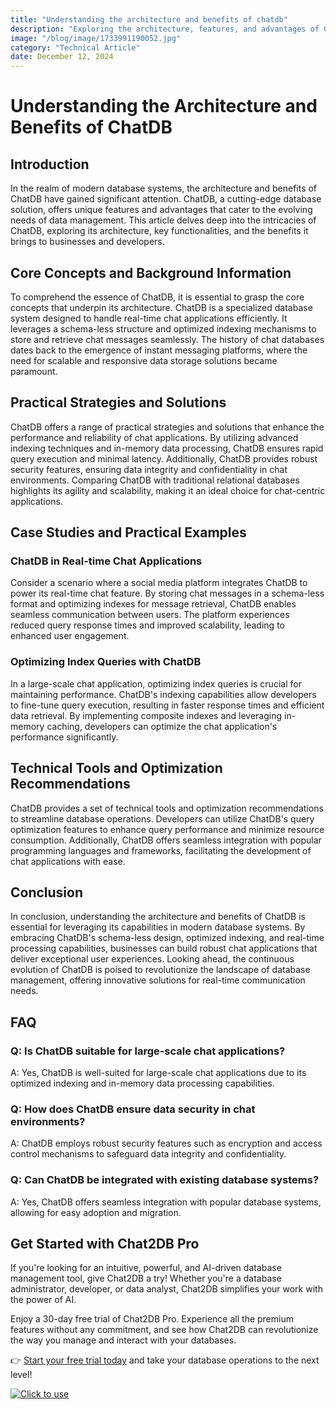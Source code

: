 ```yaml
---
title: "Understanding the architecture and benefits of chatdb"
description: "Exploring the architecture, features, and advantages of ChatDB in modern database systems."
image: "/blog/image/1733991190052.jpg"
category: "Technical Article"
date: December 12, 2024
---
```


# Understanding the Architecture and Benefits of ChatDB

## Introduction

In the realm of modern database systems, the architecture and benefits of ChatDB have gained significant attention. ChatDB, a cutting-edge database solution, offers unique features and advantages that cater to the evolving needs of data management. This article delves deep into the intricacies of ChatDB, exploring its architecture, key functionalities, and the benefits it brings to businesses and developers.

## Core Concepts and Background Information

To comprehend the essence of ChatDB, it is essential to grasp the core concepts that underpin its architecture. ChatDB is a specialized database system designed to handle real-time chat applications efficiently. It leverages a schema-less structure and optimized indexing mechanisms to store and retrieve chat messages seamlessly. The history of chat databases dates back to the emergence of instant messaging platforms, where the need for scalable and responsive data storage solutions became paramount.

## Practical Strategies and Solutions

ChatDB offers a range of practical strategies and solutions that enhance the performance and reliability of chat applications. By utilizing advanced indexing techniques and in-memory data processing, ChatDB ensures rapid query execution and minimal latency. Additionally, ChatDB provides robust security features, ensuring data integrity and confidentiality in chat environments. Comparing ChatDB with traditional relational databases highlights its agility and scalability, making it an ideal choice for chat-centric applications.

## Case Studies and Practical Examples

### ChatDB in Real-time Chat Applications

Consider a scenario where a social media platform integrates ChatDB to power its real-time chat feature. By storing chat messages in a schema-less format and optimizing indexes for message retrieval, ChatDB enables seamless communication between users. The platform experiences reduced query response times and improved scalability, leading to enhanced user engagement.

### Optimizing Index Queries with ChatDB

In a large-scale chat application, optimizing index queries is crucial for maintaining performance. ChatDB's indexing capabilities allow developers to fine-tune query execution, resulting in faster response times and efficient data retrieval. By implementing composite indexes and leveraging in-memory caching, developers can optimize the chat application's performance significantly.

## Technical Tools and Optimization Recommendations

ChatDB provides a set of technical tools and optimization recommendations to streamline database operations. Developers can utilize ChatDB's query optimization features to enhance query performance and minimize resource consumption. Additionally, ChatDB offers seamless integration with popular programming languages and frameworks, facilitating the development of chat applications with ease.

## Conclusion

In conclusion, understanding the architecture and benefits of ChatDB is essential for leveraging its capabilities in modern database systems. By embracing ChatDB's schema-less design, optimized indexing, and real-time processing capabilities, businesses can build robust chat applications that deliver exceptional user experiences. Looking ahead, the continuous evolution of ChatDB is poised to revolutionize the landscape of database management, offering innovative solutions for real-time communication needs.

## FAQ

### Q: Is ChatDB suitable for large-scale chat applications?

A: Yes, ChatDB is well-suited for large-scale chat applications due to its optimized indexing and in-memory data processing capabilities.

### Q: How does ChatDB ensure data security in chat environments?

A: ChatDB employs robust security features such as encryption and access control mechanisms to safeguard data integrity and confidentiality.

### Q: Can ChatDB be integrated with existing database systems?

A: Yes, ChatDB offers seamless integration with popular database systems, allowing for easy adoption and migration.


## Get Started with Chat2DB Pro

If you're looking for an intuitive, powerful, and AI-driven database management tool, give Chat2DB a try! Whether you're a database administrator, developer, or data analyst, Chat2DB simplifies your work with the power of AI.

Enjoy a 30-day free trial of Chat2DB Pro. Experience all the premium features without any commitment, and see how Chat2DB can revolutionize the way you manage and interact with your databases.

👉 [Start your free trial today](https://chat2db.ai/pricing) and take your database operations to the next level!


[![Click to use](/image/blog/bg/chat2db.jpg)](https://chat2db.ai/)
